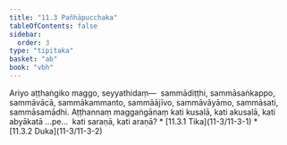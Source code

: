 ```yaml
---
title: "11.3 Pañhāpucchaka"
tableOfContents: false
sidebar:
  order: 3
type: "tipitaka"
basket: "ab"
book: "vbh"
---
```



<DynamicBreadcrumb />

<Division number="504" book="vbh" bookNo="30" page="250">

<Paragraph number="1667" book="vbh">
Ariyo aṭṭhaṅgiko maggo, seyyathidaṃ—  sammādiṭṭhi, sammāsaṅkappo, sammāvācā, sammākammanto, sammāājīvo, sammāvāyāmo, sammāsati, sammāsamādhi.


</Paragraph>

</Division>
<Division number="505" book="vbh" bookNo="30" page="250">

<Paragraph number="1668" book="vbh">
Aṭṭhannaṃ maggaṅgānaṃ kati kusalā, kati akusalā, kati abyākatā …pe…  kati saraṇā, kati araṇā?

</Paragraph>
</Division>

<TableOfContents book="vbh" section="11.3">
* [11.3.1 Tika](11-3/11-3-1)
* [11.3.2 Duka](11-3/11-3-2)
</TableOfContents>